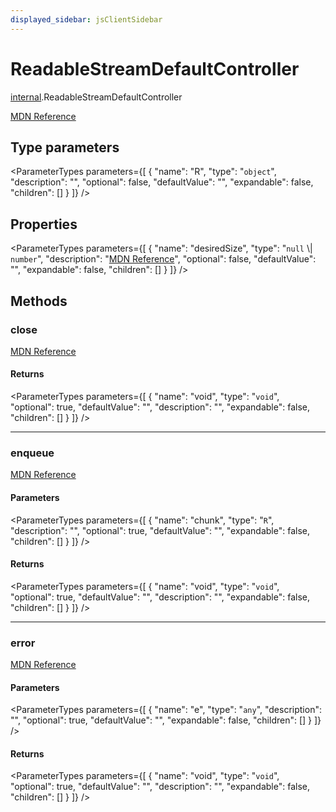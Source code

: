 ```yaml
---
displayed_sidebar: jsClientSidebar
---
```



# ReadableStreamDefaultController

[internal](../../modules/internal.mdx).ReadableStreamDefaultController

[MDN Reference](https://developer.mozilla.org/docs/Web/API/ReadableStreamDefaultController)

## Type parameters

<ParameterTypes parameters={[
  {
    "name": "R",
    "type": "`object`",
    "description": "",
    "optional": false,
    "defaultValue": "",
    "expandable": false,
    "children": []
  }
]} />

## Properties

<ParameterTypes parameters={[
  {
    "name": "desiredSize",
    "type": "``null`` \\| `number`",
    "description": "[MDN Reference](https://developer.mozilla.org/docs/Web/API/ReadableStreamDefaultController/desiredSize)",
    "optional": false,
    "defaultValue": "",
    "expandable": false,
    "children": []
  }
]} />

## Methods

### close

[MDN Reference](https://developer.mozilla.org/docs/Web/API/ReadableStreamDefaultController/close)

#### Returns

<ParameterTypes parameters={[
  {
    "name": "void",
    "type": "`void`",
    "optional": true,
    "defaultValue": "",
    "description": "",
    "expandable": false,
    "children": []
  }
]} />

___

### enqueue

[MDN Reference](https://developer.mozilla.org/docs/Web/API/ReadableStreamDefaultController/enqueue)

#### Parameters

<ParameterTypes parameters={[
  {
    "name": "chunk",
    "type": "`R`",
    "description": "",
    "optional": true,
    "defaultValue": "",
    "expandable": false,
    "children": []
  }
]} />

#### Returns

<ParameterTypes parameters={[
  {
    "name": "void",
    "type": "`void`",
    "optional": true,
    "defaultValue": "",
    "description": "",
    "expandable": false,
    "children": []
  }
]} />

___

### error

[MDN Reference](https://developer.mozilla.org/docs/Web/API/ReadableStreamDefaultController/error)

#### Parameters

<ParameterTypes parameters={[
  {
    "name": "e",
    "type": "`any`",
    "description": "",
    "optional": true,
    "defaultValue": "",
    "expandable": false,
    "children": []
  }
]} />

#### Returns

<ParameterTypes parameters={[
  {
    "name": "void",
    "type": "`void`",
    "optional": true,
    "defaultValue": "",
    "description": "",
    "expandable": false,
    "children": []
  }
]} />
